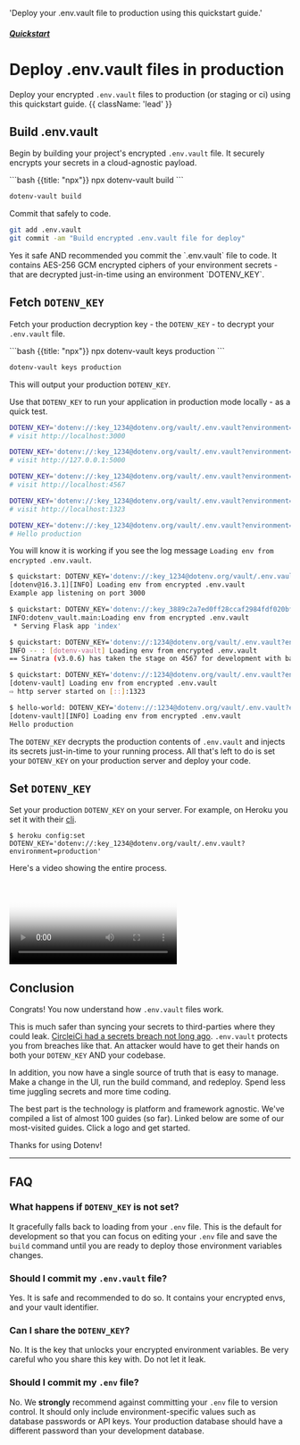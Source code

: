 


  'Deploy your .env.vault file to production using this quickstart guide.'

##### [Quickstart](/docs/quickstart)
# Deploy .env.vault files in production

Deploy your encrypted `.env.vault` files to production (or staging or ci) using this quickstart guide. {{ className: 'lead' }}

<div className="not-prose grid grid-flow-col auto-cols-max gap-x-6 gap-y-10">
  <a href="/docs/languages/nodejs"><NodeIcon className="h-9 w-9 text-[#339933]"/></a>
  <a href="/docs/languages/python"><PythonIcon className="h-9 w-9 text-[#3776AB]"/></a>
  <a href="/docs/languages/ruby"><RubyIcon className="h-9 w-9 text-[#CC342D]"/></a>
  <a href="/docs/languages/go"><GoIcon className="h-10 w-10 text-[#00ADD8]"/></a>
  <a href="/docs/languages/php"><PhpIcon className="h-10 w-10 text-[#777BB4]"/></a>
</div>

## Build .env.vault

Begin by building your project's encrypted `.env.vault` file. It securely encrypts your secrets in a cloud-agnostic payload.

<CodeGroup>
```bash {{title: "npx"}}
npx dotenv-vault build
```

```bash {{title: "Homebrew"}}
dotenv-vault build
```
</CodeGroup>

Commit that safely to code.

```bash
git add .env.vault
git commit -am "Build encrypted .env.vault file for deploy"
```

<Note>
  Yes it safe AND recommended you commit the `.env.vault` file to code. It contains AES-256 GCM encrypted ciphers of your environment secrets - that are decrypted just-in-time using an environment `DOTENV_KEY`.
</Note>

## Fetch `DOTENV_KEY`

Fetch your production decryption key - the `DOTENV_KEY` - to decrypt your `.env.vault` file.

<CodeGroup>
```bash {{title: "npx"}}
npx dotenv-vault keys production
```

```bash {{title: "Homebrew"}}
dotenv-vault keys production
```
</CodeGroup>

This will output your production `DOTENV_KEY`.

Use that `DOTENV_KEY` to run your application in production mode locally - as a quick test.

<CodeGroup>

```bash {{ title: "Node.js" }}
DOTENV_KEY='dotenv://:key_1234@dotenv.org/vault/.env.vault?environment=production' node index.js
# visit http://localhost:3000
```

```bash {{ title: "Python" }}
DOTENV_KEY='dotenv://:key_1234@dotenv.org/vault/.env.vault?environment=production' flask --app index run
# visit http://127.0.0.1:5000
```

```bash {{ title: "Ruby" }}
DOTENV_KEY='dotenv://:key_1234@dotenv.org/vault/.env.vault?environment=production' ruby index.rb
# visit http://localhost:4567
```

```bash {{ title: "Go" }}
DOTENV_KEY='dotenv://:key_1234@dotenv.org/vault/.env.vault?environment=production' go run index.go
# visit http://localhost:1323
```

```bash {{ title: "PHP" }}
DOTENV_KEY='dotenv://:key_1234@dotenv.org/vault/.env.vault?environment=production' php index.php
# Hello production
```

</CodeGroup>

<ScreenshotBrowser url='/assets/img/docs/hello-production.png'/>

You will know it is working if you see the log message `Loading env from encrypted .env.vault`.

<CodeGroup>

```bash {{ title: "Node.js" }}
$ quickstart: DOTENV_KEY='dotenv://:key_1234@dotenv.org/vault/.env.vault?environment=production' node index.js
[dotenv@16.3.1][INFO] Loading env from encrypted .env.vault
Example app listening on port 3000
```

```bash {{ title: "Python" }}
$ quickstart: DOTENV_KEY='dotenv://:key_3889c2a7ed0ff28ccaf2984fdf020bf0e4a702ecfd2e0c00a129f838b0cb4e71@dotenv.org/vault/.env.vault?environment=production' flask --app index run
INFO:dotenv_vault.main:Loading env from encrypted .env.vault
 * Serving Flask app 'index'
```

```bash {{ title: "Ruby" }}
$ quickstart: DOTENV_KEY='dotenv://:1234@dotenv.org/vault/.env.vault?environment=production' ruby index.rb
INFO -- : [dotenv-vault] Loading env from encrypted .env.vault
== Sinatra (v3.0.6) has taken the stage on 4567 for development with backup from Puma
```

```bash {{ title: "Go" }}
$ quickstart: DOTENV_KEY='dotenv://:1234@dotenv.org/vault/.env.vault?environment=production' go run index.go
[dotenv-vault] Loading env from encrypted .env.vault
⇨ http server started on [::]:1323
```

```bash {{ title: "PHP" }}
$ hello-world: DOTENV_KEY='dotenv://:1234@dotenv.org/vault/.env.vault?environment=production' php index.phhp
[dotenv-vault][INFO] Loading env from encrypted .env.vault
Hello production
```

</CodeGroup>

The `DOTENV_KEY` decrypts the production contents of `.env.vault` and injects its secrets just-in-time to your running process. All that's left to do is set your `DOTENV_KEY` on your production server and deploy your code.

## Set `DOTENV_KEY`

Set your production `DOTENV_KEY` on your server. For example, on Heroku you set it with their [cli](https://devcenter.heroku.com/articles/heroku-cli).

```shell
$ heroku config:set DOTENV_KEY='dotenv://:key_1234@dotenv.org/vault/.env.vault?environment=production'
```

Here's a video showing the entire process.

<Video poster='/assets/img/cloudinary/deploy-encrypted-vault_shdiav.gif'
  mp4='/assets/img/cloudinary/deploy-encrypted-vault_shdiav.mp4'
  webm='/assets/img/cloudinary/deploy-encrypted-vault_shdiav.webm'/>

## Conclusion

Congrats! You now understand how `.env.vault` files work.

This is much safer than syncing your secrets to third-parties where they could leak. [CircleiCi had a secrets breach not long ago](https://techcrunch.com/2023/01/05/circleci-breach/). `.env.vault` protects you from breaches like that. An attacker would have to get their hands on both your `DOTENV_KEY` AND your codebase.

In addition, you now have a single source of truth that is easy to manage. Make a change in the UI, run the build command, and redeploy. Spend less time juggling secrets and more time coding.

The best part is the technology is platform and framework agnostic. We've compiled a list of almost 100 guides (so far). Linked below are some of our most-visited guides. Click a logo and get started.

<div className="not-prose grid grid-flow-col auto-cols-max gap-x-6 gap-y-10">
  <a href="/docs/languages/nodejs"><NodeIcon className="h-9 w-9 text-[#339933]"/></a>
  <a href="/docs/languages/python"><PythonIcon className="h-9 w-9 text-[#3776AB]"/></a>
  <a href="/docs/languages/ruby"><RubyIcon className="h-9 w-9 text-[#CC342D]"/></a>
  <a href="/docs/languages/go"><GoIcon className="h-10 w-10 text-[#00ADD8]"/></a>
  <a href="/docs/languages/php"><PhpIcon className="h-10 w-10 text-[#777BB4]"/></a>
  <a href="/docs/frameworks/express"><ExpressIcon className="h-9 w-9 text-[#000000] dark:invert"/></a>
  <a href="/docs/frameworks/nextjs"><NextIcon className="h-9 w-9 text-[#000000] dark:invert"/></a>
  <a href="/docs/languages/nodejs/github-actions"><GitHubIcon className="h-9 w-9 text-[#181717] dark:invert"/></a>
  <a href="/docs/languages/nodejs/docker"><DockerIcon className="h-9 w-9 text-[#2496ED]"/></a>
  <a href="/docs/platforms/vercel"><VercelIcon className="h-9 w-9 text-[#000000] dark:invert"/></a>
  <a href="/docs/languages/nodejs/gitlab-ci"><GitlabIcon className="h-9 w-9 text-[#FC6D26]"/></a>
</div>

Thanks for using Dotenv!

---

## FAQ

### What happens if `DOTENV_KEY` is not set?

It gracefully falls back to loading from your `.env` file. This is the default for development so that you can focus on editing your `.env` file and save the `build` command until you are ready to deploy those environment variables changes.

### Should I commit my `.env.vault` file?

Yes. It is safe and recommended to do so. It contains your encrypted envs, and your vault identifier.

### Can I share the `DOTENV_KEY`?

No. It is the key that unlocks your encrypted environment variables. Be very careful who you share this key with. Do not let it leak.

### Should I commit my `.env` file?

No. We **strongly** recommend against committing your `.env` file to version control. It should only include environment-specific values such as database passwords or API keys. Your production database should have a different password than your development database.

